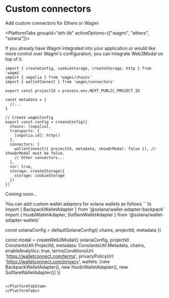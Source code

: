 
# Custom connectors

Add custom connectors for Ethers or Wagmi

<PlatformTabs groupId="eth-lib" activeOptions={["wagmi", "ethers", "solana"]}>
<PlatformTabItem value="wagmi">

If you already have Wagmi integrated into your application or would like more control over Wagmi's configuration, you can integrate Web3Modal on top of it.

```tsx
import { createConfig, cookieStorage, createStorage, http } from 'wagmi'
import { sepolia } from 'wagmi/chains'
import { walletConnect } from 'wagmi/connectors'

export const projectId = process.env.NEXT_PUBLIC_PROJECT_ID

const metadata = {
  //...
}

// Create wagmiConfig
export const config = createConfig({
  chains: [sepolia],
  transports: {
    [sepolia.id]: http()
  },
  connectors: [
    walletConnect({ projectId, metadata, showQrModal: false }), // showQrModal must be false.
    // Other connectors...
  ],
  ssr: true,
  storage: createStorage({
    storage: cookieStorage
  })
})
```

</PlatformTabItem>
<PlatformTabItem value="ethers">

Coming soon...

</PlatformTabItem>
<PlatformTabItem value="solana">
You can add custom wallet adapters for solana wallets as follows
```ts
import { BackpackWalletAdapter } from '@solana/wallet-adapter-backpack'
import { HuobiWalletAdapter, SolflareWalletAdapter } from '@solana/wallet-adapter-wallets'

const solanaConfig = defaultSolanaConfig({
  chains,
  projectId,
  metadata
})

const modal = createWeb3Modal({
  solanaConfig,
  projectId: ConstantsUtil.ProjectId,
  metadata: ConstantsUtil.Metadata,
  chains,
  enableAnalytics: true,
  termsConditionsUrl: 'https://walletconnect.com/terms',
  privacyPolicyUrl: 'https://walletconnect.com/privacy',
  wallets: [new BackpackWalletAdapter(), new HuobiWalletAdapter(), new SolflareWalletAdapter()]
})
```

</PlatformTabItem>
</PlatformTabs>